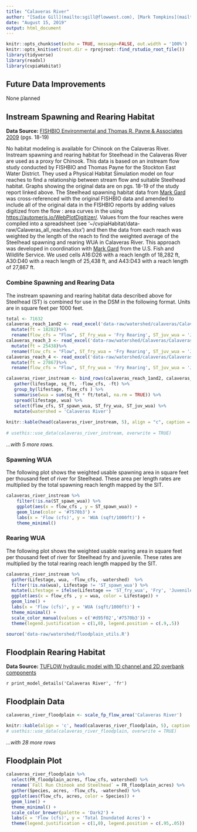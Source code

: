 ```yaml
---
title: "Calaveras River"
author: "[Sadie Gill](mailto:sgill@flowwest.com), [Mark Tompkins](mailto:mtompkins@flowwest.com), [Erin Cain](mailto:ecain@flowwest.com)"
date: "August 15, 2019"
output: html_document
---
```


```r
knitr::opts_chunk$set(echo = TRUE, message=FALSE, out.width = '100%')
knitr::opts_knit$set(root.dir = rprojroot::find_rstudio_root_file())
library(tidyverse)
library(readxl)
library(cvpiaHabitat)
```
## Future Data Improvements
None planned 

## Instream Spawning and Rearing Habitat
**Data Source:** [FISHBIO Environmental and Thomas R. Payne & Associates 2009](https://s3-us-west-2.amazonaws.com/cvpiahabitat-r-package/cvpia-sit-model-inputs/FishBio_Payne2009_CalaverasInstreamFlowStudy.pdf){target="_blank"} (pgs. 18-19)

No habitat modeling is available for Chinook on the Calaveras River. Instream spawning and rearing habitat for Steelhead in the Calaveras River are used as a proxy for Chinook. This data is based on an instream flow study conducted by FISHBIO and Thomas Payne for the Stockton East Water District. They used a Physical Habitat Simulation model on four reaches to find a relationship between stream flow and suitable Steelhead habitat. Graphs showing the original data are on pgs. 18-19 of the study report linked above. The  Steelhead spawning habitat data from [Mark Gard](mailto:mark_gard@fws.gov) was cross-referenced with the original FISHBIO data and amended to include all of the original data in the FISHBIO reports by adding values digitized from the flow : area curves in the using <https://automeris.io/WebPlotDigitizer/>. Values from the four reaches were compiled into a spreadsheet (see '~/cvpiaHabitat/data-raw/Calaveras_all_reaches.xlsx') and then the data from each reach was weighted by the length of the reach to find the weighted average of the Steelhead spawning and rearing WUA in Calaveras River. This approach was developed in coordination with [Mark Gard](mailto:mark_gard@fws.gov) from the U.S. Fish and Wildlife Service. We used cells A16:D26 with a reach length of 18,282 ft, A30:D40 with a reach length of 25,438 ft, and A43:D43 with a reach length of 27,867 ft. 

### Combine Spawning and Rearing Data 
The instream spawning and rearing habitat data described above for Steelhead (ST) is combined for use in the DSM in the following format. Units are in square feet per 1000 feet.
```r
total <- 71632
calaveras_reach_1and2 <- read_excel('data-raw/watershed/calaveras/Calaveras_all_reaches.xlsx', range = "A16:D26") %>%
  mutate(ft = 18282)%>%
  rename(flow_cfs = "Flow", ST_fry_wua = 'Fry Rearing', ST_juv_wua = 'Juv Rearing', ST_spawn_wua = 'Spawning') 
calaveras_reach_3 <- read_excel('data-raw/watershed/Calaveras/Calaveras_all_reaches.xlsx', range = "A30:D40") %>%
  mutate(ft = 25438)%>%
  rename(flow_cfs = "Flow", ST_fry_wua = 'Fry Rearing', ST_juv_wua = 'Juv Rearing', ST_spawn_wua = 'Spawning') 
calaveras_reach_4 <- read_excel('data-raw/watershed/calaveras/Calaveras_all_reaches.xlsx', range = "A43:D53") %>%
  mutate(ft = 27867)%>%
  rename(flow_cfs = "Flow", ST_fry_wua = 'Fry Rearing', ST_juv_wua = 'Juv Rearing', ST_spawn_wua = 'Spawning') 

calaveras_river_instream <- bind_rows(calaveras_reach_1and2, calaveras_reach_3, calaveras_reach_4) %>% 
   gather(lifestage, sq_ft, -flow_cfs, -ft) %>% 
   group_by(lifestage, flow_cfs ) %>% 
   summarise(wua = sum(sq_ft * ft/total, na.rm = TRUE)) %>% 
   spread(lifestage, wua) %>% 
   select(flow_cfs, ST_spawn_wua, ST_fry_wua, ST_juv_wua) %>%
   mutate(watershed = 'Calaveras River')
 
knitr::kable(head(calaveras_river_instream, 5), align = "c", caption = "Header Descriptions: flow_cfs = flow in cubic feet per second, ST_spawn_wua = Steelhead spawning wua, ST_fry_wua = Steelhead Fry wua, ST_juv_wua = Steelhead Juvenile wua")
 
# usethis::use_data(calaveras_river_instream, overwrite = TRUE)
```

*...with 5 more rows.* 

### Spawning WUA 
The following plot shows the weighted usable spawning area in square feet per thousand feet of river for Steelhead. These area per length rates are multiplied by the total spawning reach length mapped by the SIT. 
``` r
calaveras_river_instream %>% 
    filter(!is.na(ST_spawn_wua)) %>%
    ggplot(aes(x = flow_cfs , y = ST_spawn_wua)) +
    geom_line(color = '#7570b3') +
    labs(x = 'Flow (cfs)', y = 'WUA (sqft/1000ft)') +
    theme_minimal()
```

### Rearing WUA
The following plot shows the weighted usable rearing area in square feet per thousand feet of river for Steelhead fry and juvenile. These rates are multiplied by the total rearing reach length mapped by the SIT. 
``` r
calaveras_river_instream %>% 
  gather(Lifestage, wua, -flow_cfs, -watershed)  %>% 
  filter(!is.na(wua), Lifestage != 'ST_spawn_wua') %>%
  mutate(Lifestage = ifelse(Lifestage == 'ST_fry_wua', 'Fry', 'Juvenile')) %>% 
  ggplot(aes(x = flow_cfs , y = wua, color = Lifestage)) +
  geom_line() +
  labs(x = 'Flow (cfs)', y = 'WUA (sqft/1000ft)') +
  theme_minimal() + 
  scale_color_manual(values = c('#d95f02','#7570b3')) +
  theme(legend.justification = c(1,0), legend.position = c(.9,.5))
```
```r
source('data-raw/watershed/floodplain_utils.R')
```

## Floodplain Rearing Habitat 

**Data Source:** [TUFLOW hydraulic model with 1D channel and 2D overbank components](https://s3-us-west-2.amazonaws.com/cvpiahabitat-r-package/cvpia-sit-model-inputs/Tuolumne_W-AR_21__Study+Report.pdf){target="_blank"}

`r print_model_details('Calaveras River', 'fr')`

## Floodplain Data
```r
calaveras_river_floodplain <- scale_fp_flow_area('Calaveras River')

knitr::kable(align = 'c', head(calaveras_river_floodplain, 5), caption = "Header Descriptions: flow_cfs = flow in cubic feet per second, FR_floodplain_acres = Fall Run Chinook floodplain acres, ST_floodplain_acres = Steelhead floodplain acres")
# usethis::use_data(calaveras_river_floodplain, overwrite = TRUE)
```

*...with 28 more rows*

## Floodplain Plot
```r
calaveras_river_floodplain %>% 
  select(FR_floodplain_acres, flow_cfs, watershed) %>%
  rename(`Fall Run Chinook and Steelhead` = FR_floodplain_acres) %>% 
  gather(Species, acres, -flow_cfs, -watershed) %>% 
  ggplot(aes(flow_cfs, acres, color = Species)) +
  geom_line() +
  theme_minimal() +
  scale_color_brewer(palette = 'Dark2') +
  labs(x = 'Flow (cfs)', y = 'Total Inundated Acres') +
  theme(legend.justification = c(1,0), legend.position = c(.95,.05))
```
